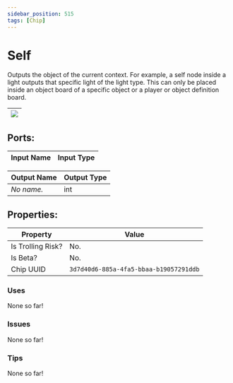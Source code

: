 ```yaml
---
sidebar_position: 515
tags: [Chip]
---
```


# Self


Outputs the object of the current context. For example, a self node inside a light outputs that specific light of the light type. This can only be placed inside an object board of a specific object or a player or object definition board.

| ![](https://images-ext-2.discordapp.net/external/MPmIaQzlEPmgGWlgi-WxBBXt0Bjv_zWPkg1y1f_sy3s/https/www.recroomcircuits.com/image/circuit/absolute-value?width=206&height=108) |
|-----|

## Ports:

| Input Name | Input Type |
|-----------|-----------|

| Output Name | Output Type |
|-----------|-----------|
| *No name.* | int |

## Properties:

| Property  | Value |
|-------------------|-----------|
| Is Trolling Risk? | No. |
| Is Beta? | No. |
| Chip UUID | `3d7d40d6-885a-4fa5-bbaa-b19057291ddb` |

### Uses
None so far!

### Issues
None so far!

### Tips
None so far!
